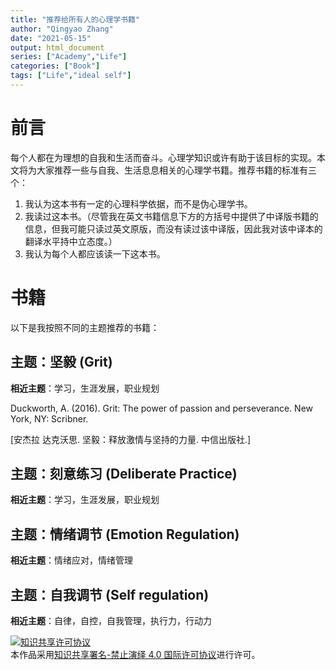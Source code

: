 ```yaml
---
title: "推荐给所有人的心理学书籍"
author: "Qingyao Zhang"
date: "2021-05-15"
output: html_document
series: ["Academy","Life"]
categories: ["Book"]
tags: ["Life","ideal self"]
---
```


# 前言

每个人都在为理想的自我和生活而奋斗。心理学知识或许有助于该目标的实现。本文将为大家推荐一些与自我、生活息息相关的心理学书籍。推荐书籍的标准有三个：

1. 我认为这本书有一定的心理科学依据，而不是伪心理学书。
2. 我读过这本书。（尽管我在英文书籍信息下方的方括号中提供了中译版书籍的信息，但我可能只读过英文原版，而没有读过该中译版，因此我对该中译本的翻译水平持中立态度。）
3. 我认为每个人都应该读一下这本书。

# 书籍

以下是我按照不同的主题推荐的书籍：

## 主题：坚毅 (Grit)

**相近主题**：学习，生涯发展，职业规划

Duckworth, A. (2016). Grit: The power of passion and perseverance. New York, NY: Scribner.

[安杰拉 达克沃思. 坚毅：释放激情与坚持的力量. 中信出版社.]

## 主题：刻意练习 (Deliberate Practice)

**相近主题**：学习，生涯发展，职业规划


## 主题：情绪调节 (Emotion Regulation)

**相近主题**：情绪应对，情绪管理


## 主题：自我调节 (Self regulation)

**相近主题**：自律，自控，自我管理，执行力，行动力


<a rel="license" href="http://creativecommons.org/licenses/by-nd/4.0/"><img alt="知识共享许可协议" style="border-width:0" src="https://i.creativecommons.org/l/by-nd/4.0/80x15.png" /></a><br />本作品采用<a rel="license" href="http://creativecommons.org/licenses/by-nd/4.0/">知识共享署名-禁止演绎 4.0 国际许可协议</a>进行许可。